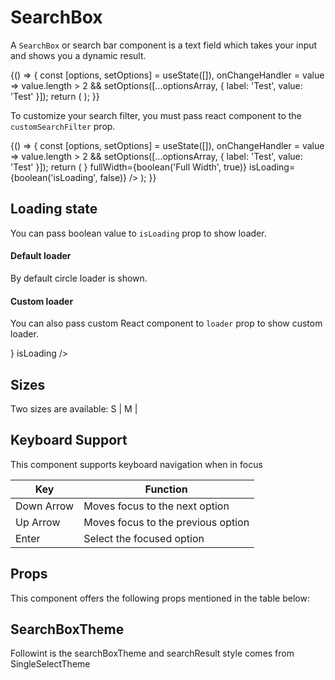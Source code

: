 
<Meta title="Core/SearchBox" component={SearchBox} />

# SearchBox

A `SearchBox` or search bar component is a text field which takes your input and shows you a dynamic result.

<Preview withToolbar>
    <Story name="default">
        {() => {
            const [options, setOptions] = useState([]),
                onChangeHandler = value => value.length > 2 && setOptions([...optionsArray, { label: 'Test', value: 'Test' }]);
            return (
                <SearchBox
                    placeholder="Search"
                    onChange={onChangeHandler}
                    onOptionSelected={action('Selected')}
                    options={options}
                    onSearch={action('Search')}
                    size={select('Size', size, 'M')}
                    minWidth={text('Min Width', '25.6rem')}
                    maxWidth={text('Max Width', '100%')}
                    fullWidth={boolean('Full Width', false)}
                    isLoading={boolean('isLoading', false)}
                />
            );
        }}
    </Story>
</Preview>

To customize your search filter, you must pass react component to the `customSearchFilter` prop.

<Preview withToolbar>
    <Story name="withCustomSearchFilter">
        {() => {
            const [options, setOptions] = useState([]),
                onChangeHandler = value => value.length > 2 && setOptions([...optionsArray, { label: 'Test', value: 'Test' }]);
            return (
                <SearchBox
                    placeholder="Search"
                    onChange={onChangeHandler}
                    onOptionSelected={action('Selected')}
                    options={options}
                    size={select('Size', size, 'M')}
                    minWidth={text('Min Width', '25.6rem')}
                    customSearchFilter={<PlaceholderComponent />}
                    fullWidth={boolean('Full Width', true)}
                    isLoading={boolean('isLoading', false)}
                />
            );
        }}
    </Story>
</Preview>

## Loading state

You can pass boolean value to `isLoading` prop to show loader.

#### Default loader

By default circle loader is shown.

<Preview>
    <Story name="withLoader">
        <SearchBox size="M" placeholder="Search" isLoading />
    </Story>
</Preview>

#### Custom loader

You can also pass custom React component to `loader` prop to show custom loader.

<Preview>
    <Story name="withCustomLoader">
        <SearchBox size="M" placeholder="Search" loader={<DotsLoader />} isLoading />
    </Story>
</Preview>

## Sizes

Two sizes are available: S | M |

<Preview>
    <SearchBox size="S" placeholder="Small search text box" />
    <SearchBox size="M" placeholder="Medium search text box" />
</Preview>

## Keyboard Support

This component supports keyboard navigation when in focus

| Key        | Function                           |
| ---------- | ---------------------------------- |
| Down Arrow | Moves focus to the next option     |
| Up Arrow   | Moves focus to the previous option |
| Enter      | Select the focused option          |

## Props

This component offers the following props mentioned in the table below:

<Props of={SearchBox} />

## SearchBoxTheme

Followint is the searchBoxTheme and searchResult style comes from SingleSelectTheme

<Props of={ThemeInterface} />

